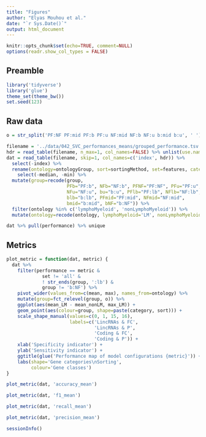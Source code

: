 ```yaml
---
title: "Figures"
author: "Elyas Mouhou et al."
date: "`r Sys.Date()`"
output: html_document
---
```


```r
knitr::opts_chunk$set(echo=TRUE, comment=NULL)
options(readr.show_col_types = FALSE)
```

## Preamble

```r
library('tidyverse')
library('glue')
theme_set(theme_bw())
set.seed(123)
```

## Raw data

```r
o = str_split('PF:NF PF:mid PF:b PF:u NF:mid NF:b NF:u b:mid b:u', ' ')[[1]]

filename = '../data/042_SVC_performances_means/grouped_performance.tsv';
hdr = read_table(filename, n_max=1, col_names=FALSE) %>% unlist(use.names=FALSE)
dat = read_table(filename, skip=1, col_names=c('index', hdr)) %>%
  select(-index) %>%
  rename(ontology=ontologyGroup, sort=sortingMethod, set=features, category=rna_type) %>%
    select(-median, -min) %>%
  mutate(group=recode(group,
                      PFb="PF:b", NFb="NF:b", PFNF="PF:NF", PFu="PF:u",
                      NFu="NF:u", bu="b:u", PFlb="PF:lb", NFlb="NF:lb",
                      blb="b:lb", PFmid="PF:mid", NFmid="NF:mid",
                      bmid="b:mid", bNF="b:NF")) %>%
  filter(ontology %in% c('lymphoMyeloid', 'nonLymphoMyeloid')) %>%
  mutate(ontology=recode(ontology, lymphoMyeloid='LM', nonLymphoMyeloid='nonLM'))
```

```r
dat %>% pull(performance) %>% unique
```


## Metrics

```r
plot_metric = function(dat, metric) {
  dat %>%
    filter(performance == metric &
             set != 'all' &
             ! str_ends(group, ':lb') &
             group != 'b:NF') %>%
    pivot_wider(values_from=c(mean, max), names_from=ontology) %>%
    mutate(group=fct_relevel(group, o)) %>%
    ggplot(aes(mean_LM - mean_nonLM, max_LM)) +
    geom_point(aes(colour=group, shape=paste(category, sort))) +
    scale_shape_manual(values=c(0, 1, 15, 16),
                       labels=c('LincRNAs & FC',
                                'LincRNAs & P',
                                'Coding & FC',
                                'Coding & P')) +
    xlab('Specificity indicator') +
    ylab('Sensitivity indicator') +
    ggtitle(glue('Performance map of model configurations {metric}')) +
    labs(shape='Gene categories\nSorting',
         colour='Gene classes')
}
```


```r
plot_metric(dat, 'accuracy_mean')
```

```r
plot_metric(dat, 'f1_mean')
```

```r
plot_metric(dat, 'recall_mean')
```

```r
plot_metric(dat, 'precision_mean')
```

```r
sessionInfo()
```
